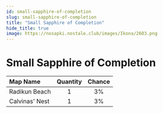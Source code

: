 ```yaml
---
id: small-sapphire-of-completion
slug: small-sapphire-of-completion
title: "Small Sapphire of Completion"
hide_title: true
image: https://nosapki.nostale.club/images/Ikona/2603.png
---
```



# <ItemIcon iconId="2603" height="32"/> Small Sapphire of Completion
|Map Name|Quantity|Chance|
|:--|:-:|:-:|
|Radikun Beach|1|3%|
|Calvinas' Nest|1|3%|

